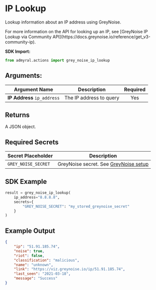 
# IP Lookup

Lookup information about an IP address using GreyNoise.

<Callout type="info">
	For more information on the API for looking up an IP, see [GreyNoise IP
	Lookup via Community
	API](https://docs.greynoise.io/reference/get_v3-community-ip).
</Callout>

**SDK Import:**

```python
from admyral.actions import grey_noise_ip_lookup
```

## Arguments:

| Argument Name               | Description             | Required |
| --------------------------- | ----------------------- | :------: |
| **IP Address** `ip_address` | The IP address to query |   Yes    |

## Returns

A JSON object.

## Required Secrets

| Secret Placeholder  | Description                                                                |
| ------------------- | -------------------------------------------------------------------------- |
| `GREY_NOISE_SECRET` | GreyNoise secret. See [GreyNoise setup](/integrations/greynoise/greynoise) |

## SDK Example

```python
result = grey_noise_ip_lookup(
	ip_address="8.8.8.8",
	secrets={
		"GREY_NOISE_SECRET": "my_stored_greynoise_secret"
	}
)
```

## Example Output

```json
{
	"ip": "51.91.185.74",
	"noise": true,
	"riot": false,
	"classification": "malicious",
	"name": "unknown",
	"link": "https://viz.greynoise.io/ip/51.91.185.74",
	"last_seen": "2021-03-18",
	"message": "Success"
}
```
